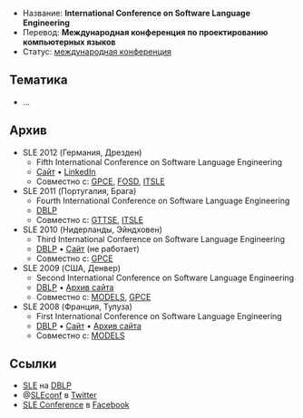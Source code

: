 * Название: '''International Conference on Software Language Engineering'''
* Перевод: '''Международная конференция по проектированию компьютерных языков'''
* Статус: [[International Conference|международная конференция]]

== Тематика ==
* …

== Архив ==
* SLE 2012 (Германия, Дрезден)
** Fifth International Conference on Software Language Engineering
** [http://planet-sl.org/sle2012/ Сайт] • [http://events.linkedin.com/sle-2012-905279 LinkedIn]
** Совместно с: [[GPCE]], [[FOSD]], [[ITSLE]]
* SLE 2011 (Португалия, Брага)
** Fourth International Conference on Software Language Engineering
** [http://dblp.uni-trier.de/db/conf/sle/sle2011.html DBLP]
** Совместно с: [[GTTSE]], [[ITSLE]]
* SLE 2010 (Нидерланды, Эйндховен)
** Third International Conference on Software Language Engineering
** [http://dblp.uni-trier.de/db/conf/sle/sle2010.html DBLP] • [http://planet-sl.org/sle2010/ Сайт] (не работает)
** Совместно с: [[GPCE]]
* SLE 2009 (США, Денвер)
** Second International Conference on Software Language Engineering
** [http://dblp.uni-trier.de/db/conf/sle/sle2009.html DBLP] • [http://web.archive.org/web/20101011091928/http://planet-sl.org/sle2009/ Архив сайта]
** Совместно с: [[MODELS]], [[GPCE]]
* SLE 2008 (Франция, Тулуза)
** First International Conference on Software Language Engineering
** [http://dblp.uni-trier.de/db/conf/sle/sle2008.html DBLP] • [http://planet-sl.org/sle2008/ Сайт] • [http://web.archive.org/web/20081013114121/http://planet-sl.org/sle2008/ Архив сайта]
** Совместно с: [[MODELS]]

== Ссылки ==
* [http://dblp.uni-trier.de/db/conf/sle/ SLE] на [[DBLP]]
* @[http://twitter.com/sleconf SLEconf] в [[Twitter]]
* [http://www.facebook.com/sleconf SLE Conference] в [[Facebook]]
